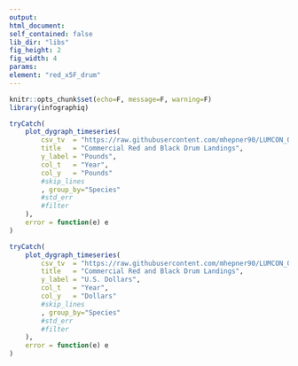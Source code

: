 ```yaml
---
output:
html_document:
self_contained: false
lib_dir: "libs"
fig_height: 2
fig_width: 4
params:
element: "red_x5F_drum"
---
```


```r
knitr::opts_chunk$set(echo=F, message=F, warning=F)
library(infographiq)
```

<base target="_parent">


```r
tryCatch(
    plot_dygraph_timeseries(
        csv_tv  = "https://raw.githubusercontent.com/mhepner90/LUMCON_ODOTCOMM18/master/prep/data/drums_nmfs.csv",
        title   = "Commercial Red and Black Drum Landings",
        y_label = "Pounds",
        col_t   = "Year",
        col_y   = "Pounds"
        #skip_lines
        , group_by="Species"
        #std_err   
        #filter
    ),
    error = function(e) e
)
```


```r
tryCatch(
    plot_dygraph_timeseries(
        csv_tv  = "https://raw.githubusercontent.com/mhepner90/LUMCON_ODOTCOMM18/master/prep/data/drums_nmfs.csv",
        title   = "Commercial Red and Black Drum Landings",
        y_label = "U.S. Dollars",
        col_t   = "Year",
        col_y   = "Dollars"
        #skip_lines
        , group_by="Species"
        #std_err   
        #filter
    ),
    error = function(e) e
)
```
